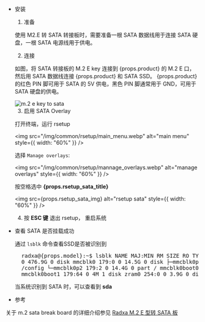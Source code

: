 - 安装

  1. 准备

  使用 M2.E 转 SATA 转接板时，需要准备一根 SATA 数据线用于连接 SATA 硬盘，一根 SATA 电源线用于供电。

  2. 连接

  如图，将 SATA 转接板的 M.2 E key 连接到 {props.product} 的 M.2 E 口，然后用 SATA 数据线连接 {props.product} 和 SATA SSD。
  {props.product} 的红色 PIN 脚可用于 SATA 的 5V 供电，黑色 PIN 脚通常用于 GND，可用于 SATA 硬盘的供电。

  <img src="/img/accessories/m2e-to-sata.webp" alt="m.2 e key to sata" />

  3. 启用 SATA Overlay

  打开终端，运行 rsetup

  <img
    src="/img/common/rsetup/main_menu.webp"
    alt="main menu"
    style={{ width: "60%" }}
  />

  选择 `Manage overlays`:

  <img
    src="/img/common/rsetup/mannage_overlays.webp"
    alt="manage overlays"
    style={{ width: "60%" }}
  />

  按空格选中 <strong> {props.rsetup_sata_title} </strong>

  <img src={props.rsetup_sata_img} alt="rsetup sata" style={{ width: "60%" }} />

  4. 按 <strong>ESC 键</strong> 退出 rsetup， 重启系统

- 查看 SATA 是否挂载成功

  通过 `lsblk` 命令查看SSD是否被识别到

  <pre>
    radxa@{props.model}:~$ lsblk NAME MAJ:MIN RM SIZE RO TYPE MOUNTPOINT sda 8:0
    0 476.9G 0 disk mmcblk0 179:0 0 14.5G 0 disk ├─mmcblk0p1 179:1 0 16M 0 part
    /config └─mmcblk0p2 179:2 0 14.4G 0 part / mmcblk0boot0 179:32 0 4M 1 disk
    mmcblk0boot1 179:64 0 4M 1 disk zram0 254:0 0 3.9G 0 disk [SWAP]
  </pre>

  当系统识别到 SATA 时，可以查看到 **sda**

- 参考

关于 m.2 sata break board 的详细介绍参见 [Radxa M.2 E 型转 SATA 板](/accessories/m2e-tosata)
